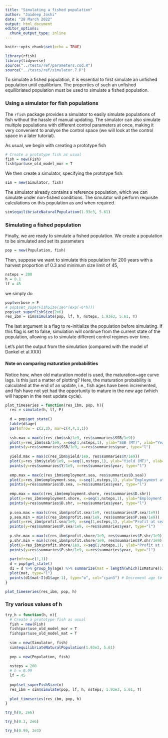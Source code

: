 ```yaml
---
title: "Simulating a fished population"
author: "Jaideep Joshi"
date: "28 March 2022"
output: html_document
editor_options:
  chunk_output_type: inline
---
```


```r
knitr::opts_chunk$set(echo = TRUE)
```

```r
library(rfish)
library(tidyverse)
source("../tests/ref/parameters.cod.R")
source("../tests/ref/simulator.7.R")
```


To simulate a fished population, it is essential to first simulate an unfished population until equilibrium. The properties of such an unfished equilibriated population must be used to simulate a fished population. 

### Using a simulator for fish populations 

The `rfish` package provides a simulator to easily simulate populations of fish without the hassle of manual updating. The simulator can also simulate multiple populations with different control parameters at once, making it very convenient to analyse the control space (we will look at the control space in a later tutorial).  

As usual, we begin with creating a prototype fish 

```r
# Create a prototype fish as usual
fish = new(Fish)
fish$par$use_old_model_mor = T
```

We then create a simulator, specifying the prototype fish:

```r
sim = new(Simulator, fish)
```

The simulator already contains a reference population, which we can simulate under non-fished conditions. The simulator will perform requisite calculations on this population as and when required.

```r
sim$equilibriateNaturalPopulation(1.93e3, 5.61)
```


### Simulating a fished population

Finally, we are ready to simulate a fished population. We create a population to be simulated and set its parameters

```r
pop = new(Population, fish)
```

Then, suppose we want to simulate this population for 200 years with a harvest proportion of 0.3 and minimum size limit of 45, 

```r
nsteps = 200
h = 0.1
lf = 45
```

we simply do
```r
pop$verbose = F
# pop$set_superFishSize(1e6*(exp(-6*h)))
pop$set_superFishSize(2e6)
res_ibm = sim$simulate(pop, lf, h, nsteps, 1.93e3, 5.61, T)
```

The last argument is a flag to re-initialize the population before simulating. If this flag is set to false, simulation will continue from the current state of the population, allowing us to simulate different control regimes over time. 

Let's plot the output from the simulation (compared with the model of Dankel et al.XXX)

#### Note on comparing maturation probabilities

Notice how, when old maturation model is used, the maturation~age curve lags. Is this just a matter of plotting? Here, the maturation probability is calculated at the end of an update, i.e., fish ages have been incremented, and fish have not yet had the opportunity to mature in the new age (which will happen in the next update cycle).

```r
plot_timeseries = function(res_ibm, pop, h){
  res = simulate(h, lf, F)
  
  d = pop$get_state()
  table(d$age)
  par(mfrow = c(2,3), mar=c(4,4,1,1))
  
  ssb.max = max(c(res_ibm$ssb/1e9, res$summaries$SSB/1e9))
  plot(y=res_ibm$ssb/1e9, x=seq(1,nsteps,1), ylab="SSB (MT)", xlab="Year", col="cyan3", type="l", ylim=c(0,ssb.max))
  points(y=res$summaries$SSB/1e9, x=res$summaries$year, type="l")
  
  yield.max = max(c(res_ibm$yield/1e9, res$summaries$Y/1e9))
  plot(y=res_ibm$yield/1e9, x=seq(1,nsteps,1), ylab="Yield (MT)", xlab="Year", col="cyan3", type="l", ylim=c(0,yield.max))
  points(y=res$summaries$Y/1e9, x=res$summaries$year, type="l")
  
  emp.max = max(c(res_ibm$employment.sea, res$summaries$D.sea))
  plot(y=res_ibm$employment.sea, x=seq(1,nsteps,1), ylab="Employment at sea (person-years)", xlab="Year", col="cyan3", type="l", ylim=c(0,emp.max))
  points(y=res$summaries$D.sea, x=res$summaries$year, type="l")
  
  emp.max = max(c(res_ibm$employment.shore, res$summaries$D.shr))
  plot(y=res_ibm$employment.shore, x=seq(1,nsteps,1), ylab="Employment on shore (person-years)", xlab="Year", col="cyan3", type="l", ylim=c(0,emp.max))
  points(y=res$summaries$D.shr, x=res$summaries$year, type="l")
  
  p.sea.max = max(c(res_ibm$profit.sea/1e9, res$summaries$P.sea/1e9))
  p.sea.min = min(c(res_ibm$profit.sea/1e9, res$summaries$P.sea/1e9))
  plot(y=res_ibm$profit.sea/1e9, x=seq(1,nsteps,1), ylab="Profit at sea (Billions NOK)", xlab="Year", col="cyan3", type="l", ylim=c(p.sea.min,p.sea.max))
  points(y=res$summaries$P.sea/1e9, x=res$summaries$year, type="l")
  
  p.shr.max = max(c(res_ibm$profit.shore/1e9, res$summaries$P.shr/1e9))
  p.shr.min = min(c(res_ibm$profit.shore/1e9, res$summaries$P.shr/1e9))
  plot(y=res_ibm$profit.shore/1e9, x=seq(1,nsteps,1), ylab="Profit at shore (Billions NOK)", xlab="Year", col="cyan3", type="l", ylim=c(p.shr.min,p.shr.max))
  points(y=res$summaries$P.shr/1e9, x=res$summaries$year, type="l")
  
  par(mfrow=c(1,1))
  d = pop$get_state()
  d1 = d %>% group_by(age) %>% summarize(mat = length(which(isMature))/length(isMature))
  plot(mat, type="l")
  points(d1$mat~I(d1$age-1), type="o", col="cyan3") # Decrement age to get the right maturation prob (see note above)
}

plot_timeseries(res_ibm, pop, h)
```

###  Try various values of h

```r
try_h = function(h, n){
  # Create a prototype fish as usual
  fish = new(Fish)
  fish$par$use_old_model_mor = T
  fish$par$use_old_model_mat = T
  
  sim = new(Simulator, fish)
  sim$equilibriateNaturalPopulation(1.93e3, 5.61)
  
  pop = new(Population, fish)
  
  nsteps = 200
  # h = 0.99
  lf = 45
  
  pop$set_superFishSize(n)
  res_ibm = sim$simulate(pop, lf, h, nsteps, 1.93e3, 5.61, T)
  
  plot_timeseries(res_ibm, pop, h)
}
```

 

```r
try_h(0, 2e6)
```

```r
try_h(0.3, 2e6)

try_h(0.99, 2e3)
```